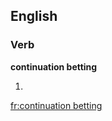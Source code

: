 ==English==

===Verb===
'''continuation betting'''

# {{present participle of|continuation bet}}


[[fr:continuation betting]]